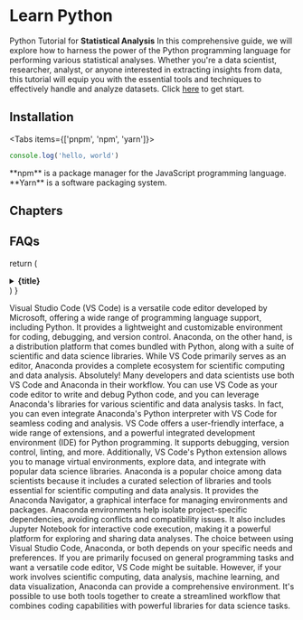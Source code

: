
 
# Learn Python

Python Tutorial for **Statistical Analysis** In this comprehensive guide, we will explore how to harness the power of the Python programming language for performing various statistical analyses. Whether you're a data scientist, researcher, analyst, or anyone interested in extracting insights from data, this tutorial will equip you with the essential tools and techniques to effectively handle and analyze datasets. 
Click [here](/python/basic) to get start.
  
## Installation
 
<Tabs items={['pnpm', 'npm', 'yarn']}>
  <Tab>
  ```js copy
console.log('hello, world')
```
  </Tab>
  <Tab>**npm** is a package manager for the JavaScript programming language.</Tab>
  <Tab>**Yarn** is a software packaging system.</Tab>
</Tabs>

## Chapters
  
<Cards>
  <Card title="Getting Started with Python for Statistical Analysis" href="/docs/tutorial/python-statistical-analysis/introduction" />
  <Card title="Data Preprocessing and Exploration" href="/docs/tutorial/python-statistical-analysis/data-preprocessing-exploration" />
  <Card title="Statistical Measures and Hypothesis Testing" href="/docs/tutorial/python-statistical-analysis/statistical-measures-hypothesis-testing" />
  <Card title="Correlation and Regression Analysis" href="/docs/tutorial/python-statistical-analysis/correlation-regression-analysis" />
  <Card title="Machine Learning for Statistical Analysis" href="/docs/tutorial/python-statistical-analysis/machine-learning" />
  <Card title="Time Series Analysis" href="/docs/tutorial/python-statistical-analysis/time-series-analysis" />
  <Card title="Advanced Statistical Techniques" href="/docs/tutorial/python-statistical-analysis/advanced-techniques" />
  <Card title="Data Visualization for Statistical Analysis" href="/docs/tutorial/python-statistical-analysis/data-visualization" />
  <Card title="Practical Case Studies" href="/docs/tutorial/python-statistical-analysis/practical-case-studies" />
</Cards>

## FAQs
 
  return (
    <details 
      className="last-of-type:mb-0 rounded-lg bg-neutral-50 dark:bg-neutral-800 p-2 mt-4"
    >
      <summary>
        <strong className="text-lg">{title}</strong>
      </summary>
      <div className="nx-p-2">{children}</div>
    </details>
  )
}

<FAQBox title="What is the difference between Visual Studio Code (VS Code) and Anaconda for Python development?">
  Visual Studio Code (VS Code) is a versatile code editor developed by Microsoft, offering a wide range of programming language support, including Python. It provides a lightweight and customizable environment for coding, debugging, and version control. Anaconda, on the other hand, is a distribution platform that comes bundled with Python, along with a suite of scientific and data science libraries. While VS Code primarily serves as an editor, Anaconda provides a complete ecosystem for scientific computing and data analysis.
</FAQBox>

<FAQBox title="Can I use both Visual Studio Code and Anaconda together?">
  Absolutely! Many developers and data scientists use both VS Code and Anaconda in their workflow. You can use VS Code as your code editor to write and debug Python code, and you can leverage Anaconda's libraries for various scientific and data analysis tasks. In fact, you can even integrate Anaconda's Python interpreter with VS Code for seamless coding and analysis.
</FAQBox>

<FAQBox title="What are the advantages of using Visual Studio Code for Python development?">
  VS Code offers a user-friendly interface, a wide range of extensions, and a powerful integrated development environment (IDE) for Python programming. It supports debugging, version control, linting, and more. Additionally, VS Code's Python extension allows you to manage virtual environments, explore data, and integrate with popular data science libraries.
</FAQBox>

<FAQBox title="How does Anaconda enhance Python development for data science?">
  Anaconda is a popular choice among data scientists because it includes a curated selection of libraries and tools essential for scientific computing and data analysis. It provides the Anaconda Navigator, a graphical interface for managing environments and packages. Anaconda environments help isolate project-specific dependencies, avoiding conflicts and compatibility issues. It also includes Jupyter Notebook for interactive code execution, making it a powerful platform for exploring and sharing data analyses.
</FAQBox>

<FAQBox title="Can I choose either Visual Studio Code or Anaconda, or do I need to use both?">
  The choice between using Visual Studio Code, Anaconda, or both depends on your specific needs and preferences. If you are primarily focused on general programming tasks and want a versatile code editor, VS Code might be suitable. However, if your work involves scientific computing, data analysis, machine learning, and data visualization, Anaconda can provide a comprehensive environment. It's possible to use both tools together to create a streamlined workflow that combines coding capabilities with powerful libraries for data science tasks.
</FAQBox>

 